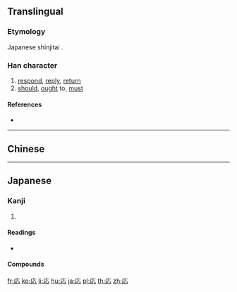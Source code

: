 {{also|應|应}}
==Translingual==
{{Han simplified forms|應|応|应}}

===Etymology===
Japanese shinjitai {{Han simp|應|f=倠|t=&nbsp;}}.

===Han character===
{{Han char|rn=61|rad=心|as=03|sn=7|four=|canj=IP,XXIP|ids=⿸广心}}

# [[respond]], [[reply]], [[return]]
# [[should]], [[ought]] to, [[must]]

====References====
* {{Han ref|kx=0377.071|dkj=10347|dj=0703.190|hdz=20875.161|uh=5FDC|ud=24540}}

----

==Chinese==
{{zh-see|應}}

----

==Japanese==

===Kanji===
{{ja-kanji|grade=5|rs=心03|style=s|kyu=應}}

# {{defn|lang=ja|sort=心03}}

====Readings====
* {{ja-readings|goon=[[おう]] (ō)|kanon=[[よう]] (yō)|kun=[[こたえる]] (kotaeru), [[あたる]] (ataru)}}

====Compounds====
{{der3
| {{ja-l|応援}}
| {{ja-l|応急}}
| {{ja-l|応酬}}
| {{ja-l|応召}}
| {{ja-l|応接}}
| {{ja-l|応戦}}
| {{ja-l|応対}}
| {{ja-l|応諾}}
| {{ja-l|応答}}
| {{ja-l|応分}}
| {{ja-l|応変}}
| {{ja-l|応募}}
| {{ja-l|応用}}
}}

[[fr:応]]
[[ko:応]]
[[li:応]]
[[hu:応]]
[[ja:応]]
[[pl:応]]
[[th:応]]
[[zh:応]]